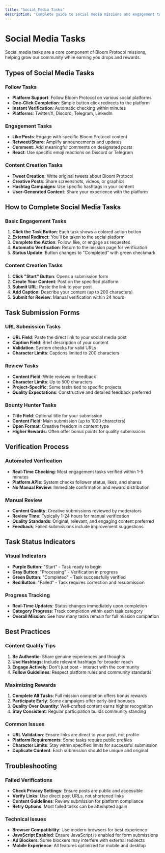 ```yaml
---
title: "Social Media Tasks"
description: "Complete guide to social media missions and engagement tasks"
---
```


# Social Media Tasks

Social media tasks are a core component of Bloom Protocol missions, helping grow our community while earning you drops and rewards.

## Types of Social Media Tasks

### Follow Tasks
- **Platform Support**: Follow Bloom Protocol on various social platforms
- **One-Click Completion**: Simple button click redirects to the platform
- **Instant Verification**: Automatic checking within minutes
- **Platforms**: Twitter/X, Discord, Telegram, LinkedIn

### Engagement Tasks
- **Like Posts**: Engage with specific Bloom Protocol content
- **Retweet/Share**: Amplify announcements and updates
- **Comment**: Add meaningful comments on designated posts
- **React**: Use specific emoji reactions on Discord or Telegram

### Content Creation Tasks
- **Tweet Creation**: Write original tweets about Bloom Protocol
- **Creative Posts**: Share screenshots, videos, or graphics
- **Hashtag Campaigns**: Use specific hashtags in your content
- **User-Generated Content**: Share your experience with the platform

## How to Complete Social Media Tasks

### Basic Engagement Tasks
1. **Click the Task Button**: Each task shows a colored action button
2. **External Redirect**: You'll be taken to the social platform
3. **Complete the Action**: Follow, like, or engage as requested
4. **Automatic Verification**: Return to the mission page for verification
5. **Status Update**: Button changes to "Completed" with green checkmark

### Content Creation Tasks
1. **Click "Start" Button**: Opens a submission form
2. **Create Your Content**: Post on the specified platform
3. **Submit URL**: Paste the link to your post
4. **Add Caption**: Describe your content (up to 200 characters)
5. **Submit for Review**: Manual verification within 24 hours

## Task Submission Forms

### URL Submission Tasks
- **URL Field**: Paste the direct link to your social media post
- **Caption Field**: Brief description of your content
- **Validation**: System checks for valid URLs
- **Character Limits**: Captions limited to 200 characters

### Review Tasks
- **Content Field**: Write reviews or feedback
- **Character Limits**: Up to 500 characters
- **Project-Specific**: Some tasks tied to specific projects
- **Quality Expectations**: Constructive and detailed feedback preferred

### Bounty Hunter Tasks
- **Title Field**: Optional title for your submission
- **Content Field**: Main submission (up to 1000 characters)
- **Open Format**: Creative freedom in content type
- **Higher Rewards**: Often offer bonus points for quality submissions

## Verification Process

### Automated Verification
- **Real-Time Checking**: Most engagement tasks verified within 1-5 minutes
- **Platform APIs**: System checks follower status, likes, and shares
- **No Manual Review**: Immediate confirmation and reward distribution

### Manual Review
- **Content Quality**: Creative submissions reviewed by moderators
- **Review Time**: Typically 1-24 hours for manual verification
- **Quality Standards**: Original, relevant, and engaging content preferred
- **Feedback**: Failed submissions include improvement suggestions

## Task Status Indicators

### Visual Indicators
- **Purple Button**: "Start" - Task ready to begin
- **Gray Button**: "Processing" - Verification in progress
- **Green Button**: "Completed" - Task successfully verified
- **Red Button**: "Failed" - Task requires correction and resubmission

### Progress Tracking
- **Real-Time Updates**: Status changes immediately upon completion
- **Category Progress**: Track completion within each task category
- **Overall Mission**: See how many tasks remain for full mission completion

## Best Practices

### Content Quality Tips
1. **Be Authentic**: Share genuine experiences and thoughts
2. **Use Hashtags**: Include relevant hashtags for broader reach
3. **Engage Actively**: Don't just post - interact with the community
4. **Follow Guidelines**: Respect platform rules and community standards

### Maximizing Rewards
1. **Complete All Tasks**: Full mission completion offers bonus rewards
2. **Participate Early**: Some campaigns offer early-bird bonuses
3. **Quality Over Quantity**: Well-crafted content earns higher recognition
4. **Stay Consistent**: Regular participation builds community standing

### Common Issues
- **URL Validation**: Ensure links are direct to your post, not profile
- **Platform Requirements**: Some tasks require public profiles
- **Character Limits**: Stay within specified limits for successful submission
- **Duplicate Content**: Each submission should be unique and original

## Troubleshooting

### Failed Verifications
- **Check Privacy Settings**: Ensure posts are public and accessible
- **Verify Links**: Use direct post URLs, not shortened links
- **Content Guidelines**: Review submission for platform compliance
- **Retry Options**: Most failed tasks can be attempted again

### Technical Issues
- **Browser Compatibility**: Use modern browsers for best experience
- **JavaScript Enabled**: Ensure JavaScript is enabled for form submissions
- **Ad Blockers**: Some blockers may interfere with external redirects
- **Mobile Experience**: All features optimized for mobile and desktop
